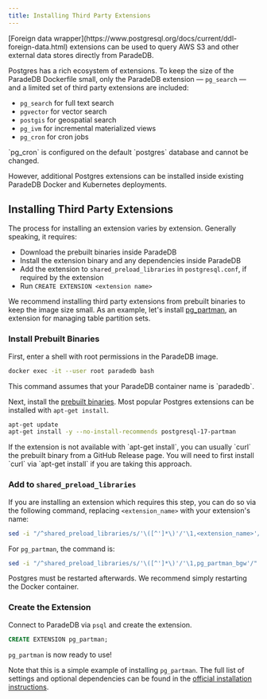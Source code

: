 ```yaml
---
title: Installing Third Party Extensions
---
```


<Note>
  [Foreign data
  wrapper](https://www.postgresql.org/docs/current/ddl-foreign-data.html)
  extensions can be used to query AWS S3 and other external data stores directly
  from ParadeDB.
</Note>

Postgres has a rich ecosystem of extensions. To keep the size of the ParadeDB Dockerfile small, only the ParadeDB extension — `pg_search` — and a limited set of third party extensions are included:

- `pg_search` for full text search
- `pgvector` for vector search
- `postgis` for geospatial search
- `pg_ivm` for incremental materialized views
- `pg_cron` for cron jobs

<Note>
  `pg_cron` is configured on the default `postgres` database and cannot be
  changed.
</Note>

However, additional Postgres extensions can be installed inside existing ParadeDB Docker and Kubernetes deployments.

## Installing Third Party Extensions

The process for installing an extension varies by extension. Generally speaking, it requires:

- Download the prebuilt binaries inside ParadeDB
- Install the extension binary and any dependencies inside ParadeDB
- Add the extension to `shared_preload_libraries` in `postgresql.conf`, if required by the extension
- Run `CREATE EXTENSION <extension name>`

We recommend installing third party extensions from prebuilt binaries to keep the image size small. As an
example, let's install [pg_partman](https://github.com/pgpartman/pg_partman), an extension for managing table partition sets.

### Install Prebuilt Binaries

First, enter a shell with root permissions in the ParadeDB image.

```bash
docker exec -it --user root paradedb bash
```

<Note>
  This command assumes that your ParadeDB container name is `paradedb`.
</Note>

Next, install the [prebuilt binaries](https://pkgs.org/search/?q=partman).
Most popular Postgres extensions can be installed with `apt-get install`.

```bash
apt-get update
apt-get install -y --no-install-recommends postgresql-17-partman
```

<Note>
  If the extension is not available with `apt-get install`, you can usually
  `curl` the prebuilt binary from a GitHub Release page. You will need to first
  install `curl` via `apt-get install` if you are taking this approach.
</Note>

### Add to `shared_preload_libraries`

<Accordion title="Modifying shared_preload_libraries">

If you are installing an extension which requires this step, you can do so
via the following command, replacing `<extension_name>` with your extension's name:

```bash
sed -i "/^shared_preload_libraries/s/'\([^']*\)'/'\1,<extension_name>'/" /var/lib/postgresql/data/postgresql.conf
```

For `pg_partman`, the command is:

```bash
sed -i "/^shared_preload_libraries/s/'\([^']*\)'/'\1,pg_partman_bgw'/" /var/lib/postgresql/data/postgresql.conf
```

</Accordion>

Postgres must be restarted afterwards. We recommend simply restarting the Docker container.

### Create the Extension

Connect to ParadeDB via `psql` and create the extension.

```sql
CREATE EXTENSION pg_partman;
```

`pg_partman` is now ready to use!

Note that this is a simple example of installing `pg_partman`. The full list of settings and optional dependencies can be found in the [official installation instructions](https://github.com/pgpartman/pg_partman?tab=readme-ov-file#installation).
